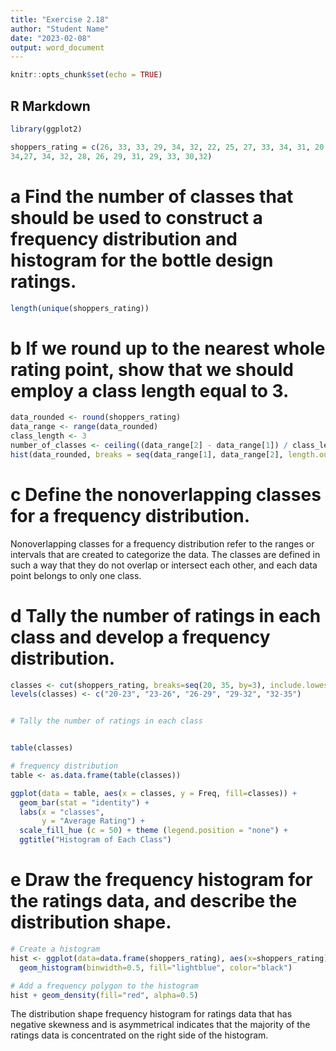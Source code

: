 ```yaml
---
title: "Exercise 2.18"
author: "Student Name"
date: "2023-02-08"
output: word_document
---
```


```r
knitr::opts_chunk$set(echo = TRUE)
```

## R Markdown


```r
library(ggplot2)

shoppers_rating = c(26, 33, 33, 29, 34, 32, 22, 25, 27, 33, 34, 31, 20, 24, 30, 31, 28, 30, 31, 32, 32, 31, 28,30, 31,33, 32, 32, 34, 30, 33, 32, 25, 33, 28, 29, 27, 32, 32, 33, 31, 32, 30, 33, 35, 31, 33, 29, 
34,27, 34, 32, 28, 26, 29, 31, 29, 33, 30,32)
```
# a Find the number of classes that should be used to construct a frequency distribution and histogram for the bottle design ratings.

```r
length(unique(shoppers_rating))
```
# b If we round up to the nearest whole rating point, show that we should employ a class length equal to 3.

```r
data_rounded <- round(shoppers_rating)
data_range <- range(data_rounded)
class_length <- 3
number_of_classes <- ceiling((data_range[2] - data_range[1]) / class_length)
hist(data_rounded, breaks = seq(data_range[1], data_range[2], length.out = number_of_classes + 1), col = "lightblue")
```
# c Define the nonoverlapping classes for a frequency distribution.

Nonoverlapping classes for a frequency distribution refer to the ranges or intervals that are created to categorize the data. The classes are defined in such a way that they do not overlap or intersect each other, and each data point belongs to only one class.

# d Tally the number of ratings in each class and develop a frequency distribution.

```r
classes <- cut(shoppers_rating, breaks=seq(20, 35, by=3), include.lowest=TRUE)
levels(classes) <- c("20-23", "23-26", "26-29", "29-32", "32-35")


# Tally the number of ratings in each class


table(classes)
```
```r
# frequency distribution
table <- as.data.frame(table(classes))

ggplot(data = table, aes(x = classes, y = Freq, fill=classes)) + 
  geom_bar(stat = "identity") +
  labs(x = "classes",
       y = "Average Rating") +
  scale_fill_hue (c = 50) + theme (legend.position = "none") +
  ggtitle("Histogram of Each Class")

```

# e Draw the frequency histogram for the ratings data, and describe the distribution shape.

```r
# Create a histogram
hist <- ggplot(data=data.frame(shoppers_rating), aes(x=shoppers_rating)) +
  geom_histogram(binwidth=0.5, fill="lightblue", color="black")

# Add a frequency polygon to the histogram
hist + geom_density(fill="red", alpha=0.5)
```
The distribution shape frequency histogram for ratings data that has negative skewness and is asymmetrical indicates that the majority of the ratings data is concentrated on the right side of the histogram.
